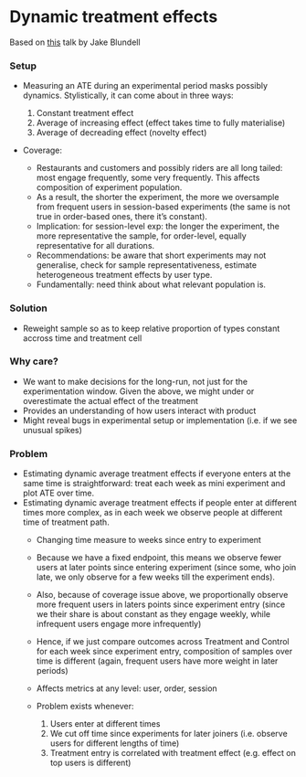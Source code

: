# Dynamic treatment effects

Based on [this](https://drive.google.com/file/d/1h9WZFmf5moHc4XV_MwvT94_RG3CAhOTv/view) talk by Jake Blundell

### Setup

- Measuring an ATE during an experimental period masks possibly dynamics. Stylistically, it can come about in three ways:

    1. Constant treatment effect
    2. Average of increasing effect (effect takes time to fully materialise)
    3. Average of decreading effect (novelty effect)
    
    
- Coverage:
    - Restaurants and customers and possibly riders are all long tailed: most engage frequently, some very frequently. This affects composition of experiment population. 
    - As a result, the shorter the experiment, the more we oversample from frequent users in session-based experiments (the same is not true in order-based ones, there it's constant).
    - Implication: for session-level exp: the longer the experiment, the more representative the sample, for order-level, equally representative for all durations.
    - Recommendations: be aware that short experiments may not generalise, check for sample representativeness, estimate heterogeneous treatment effects by user type.
    - Fundamentally: need think about what relevant population is.

### Solution

- Reweight sample so as to keep relative proportion of types constant accross time and treatment cell

### Why care?

- We want to make decisions for the long-run, not just for the experimentation window. Given the above, we might under or overestimate the actual effect of the treatment
- Provides an understanding of how users interact with product
- Might reveal bugs in experimental setup or implementation (i.e. if we see unusual spikes)

### Problem

- Estimating dynamic average treatment effects if everyone enters at the same time is straightforward: treat each week as mini experiment and plot ATE over time.
- Estimating dynamic average treatment effects if people enter at different times more complex, as in each week we observe people at different time of treatment path.
    - Changing time measure to weeks since entry to experiment
    - Because we have a fixed endpoint, this means we observe fewer users at later points since entering experiment (since some, who join late, we only observe for a few weeks till the experiment ends).
    - Also, because of coverage issue above, we proportionally observe more frequent users in laters points since experiment entry (since we their share is about constant as they engage weekly, while infrequent users engage more infrequently)
    - Hence, if we just compare outcomes across Treatment and Control for each week since experiment entry, composition of samples over time is different (again, frequent users have more weight in later periods)
    
    - Affects metrics at any level: user, order, session
    
    - Problem exists whenever:
        1. Users enter at different times
        2. We cut off time since experiments for later joiners (i.e. observe users for different lengths of time)
        3. Treatment entry is correlated with treatment effect (e.g. effect on top users is different)
